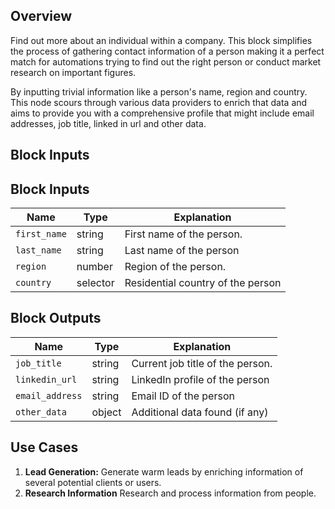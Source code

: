 ## Overview

Find out more about an individual within a company. This block simplifies the process of gathering contact information of a person making it a perfect match for automations trying to find out the right person or conduct market research on important figures.

By inputting trivial information like a person's name, region and country. This node scours through various data providers to enrich that data and aims to provide you with a comprehensive profile that might include email addresses, job title, linked in url and other data.

## Block Inputs

## Block Inputs

| Name         | Type     | Explanation                       |
| ------------ | -------- | --------------------------------- |
| `first_name` | string   | First name of the person.         |
| `last_name`  | string   | Last name of the person           |
| `region`     | number   | Region of the person.             |
| `country`    | selector | Residential country of the person |

## Block Outputs

| Name            | Type   | Explanation                      |
| --------------- | ------ | -------------------------------- |
| `job_title`     | string | Current job title of the person. |
| `linkedin_url`  | string | LinkedIn profile of the person   |
| `email_address` | string | Email ID of the person           |
| `other_data`    | object | Additional data found (if any)   |

## Use Cases

1. **Lead Generation:** Generate warm leads by enriching information of several potential clients or users.
2. **Research Information** Research and process information from people.
